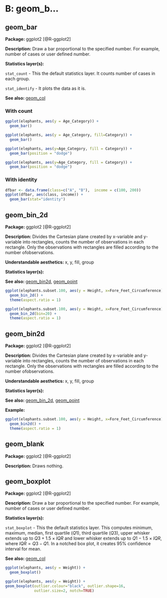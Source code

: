 # B: geom_b...

## geom_bar

**Package: ** ggplot2 [@R-ggplot2]

**Description: ** Draw a bar proportional to the specified number. For example, number of cases or user defined number.

**Statistics layer(s): ** 

  `stat_count` - This the default statistics layer. It counts number of cases in each group. 
  
  `stat_identify` - It plots the data as it is.

**See also: ** [geom_col](#col)

### With count 

```r
ggplot(elephants, aes(y = Age_Category)) + 
  geom_bar()

```

```r
ggplot(elephants, aes(y = Age_Category, fill=Category)) + 
  geom_bar()
```

```r
ggplot(elephants, aes(y=Age_Category, fill = Category)) +
  geom_bar(position = "dodge")
```

```r
ggplot(elephants, aes(y=Age_Category, fill = Category)) +
  geom_bar(position = "dodge")
```

### With identity

```r
dfbar <- data.frame(class=c("A", "B"),  income = c(100, 200))
ggplot(dfbar, aes(class, income)) +
  geom_bar(stat="identity")
```

## geom_bin_2d

**Package: ** ggplot2 [@R-ggplot2]

**Description: ** Divides the Cartesian plane created by x-variable and y-variable into rectangles, counts the number of observations in each rectangle. Only the observations with rectangles are filled according to the number ofobservations.

**Understandable aesthetics: ** x, y, fill, group

**Statistics layer(s): ** 


**See also: ** [geom_bin2d](#bin2d), [geom_point](#point)

```r
ggplot(elephants.subset.100, aes(y = Height, x=Fore_Feet_Circumference)) +
  geom_bin_2d() + 
  theme(aspect.ratio = 1)
```

```r
ggplot(elephants.subset.100, aes(y = Height, x=Fore_Feet_Circumference)) +
  geom_bin_2d(bin=20) + 
  theme(aspect.ratio = 1)
```

## geom_bin2d


**Package: ** ggplot2 [@R-ggplot2]

**Description: ** Divides the Cartesian plane created by x-variable and y-variable into rectangles, counts the number of observations in each rectangle. Only the observations with rectangles are filled according to the number ofobservations.

**Understandable aesthetics: ** x, y, fill, group

**Statistics layer(s): ** 


**See also: ** [geom_bin_2d](#bin_2d), [geom_point](#point)

**Example:**

```r
ggplot(elephants.subset.100, aes(y = Height, x=Fore_Feet_Circumference)) +
  geom_bin2d() + 
  theme(aspect.ratio = 1)
```


## geom_blank

**Package: ** ggplot2 [@R-ggplot2]

**Description: ** Draws nothing.

## geom_boxplot


**Package: ** ggplot2 [@R-ggplot2]

**Description: ** Draw a bar proportional to the specified number. For example, number of cases or user defined number.

**Statistics layer(s): ** 

  `stat_boxplot` - This the default statistics layer. This computes minimum, maximum, median, first quartile ($Q1$), third quartile ($Q3$), upper whisker extends up to $Q3 + 1.5 \times IQR$ and lower whisker extends up to $Q1 - 1.5 \times IQR$, where $IQR = Q3 - Q1$. In a notched box plot, it creates 95\% confidence interval for mean.
  

**See also: ** [geom_col](#col)

```r
ggplot(elephants, aes(y = Weight)) + 
  geom_boxplot()
```

```r
ggplot(elephants, aes(y = Weight)) + 
geom_boxplot(outlier.colour="black", outlier.shape=16,
             outlier.size=2, notch=TRUE)

```




